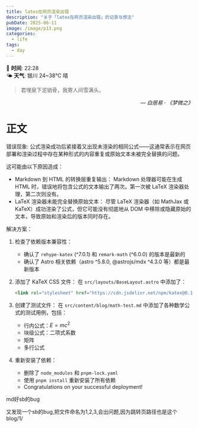 ```yaml
---
title: latex在网页渲染出错
description: "关于「latex在网页渲染出错」的记录与想法"
pubDate: 2025-06-11
image: /image/p13.png
categories:
  - life
tags:
  - day
---
```


📅 **时间**: 22:28  
🌤️ **天气**: 银川 24~38℃ 晴

> 君埋泉下泥销骨，我寄人间雪满头。

<cite style="text-align: right; display: block;">— 白居易 · 《梦微之》</cite>

# 正文
错误现象: 
公式渲染成功后紧接着又出现未渲染的相同公式——这通常表示在网页部署和渲染过程中存在某种形式的内容重复或原始文本未被完全替换的问题。

这可能由以下原因造成：
 * Markdown 到 HTML 的转换层重复输出： Markdown 处理器可能在生成 HTML 时，错误地将包含公式的文本输出了两次。第一次被 LaTeX 渲染器处理，第二次则没有。
 * LaTeX 渲染器未能完全替换原始文本： 尽管 LaTeX 渲染器（如 MathJax 或 KaTeX）成功渲染了公式，但它可能没有彻底地从 DOM 中移除或隐藏原始的文本，导致原始和渲染后的版本同时存在。
 
解决方案：

1. 检查了依赖版本兼容性：
   - 确认了 `rehype-katex` (^7.0.1) 和 `remark-math` (^6.0.0) 的版本是最新的
   - 确认了 Astro 相关依赖（astro ^5.8.0, @astrojs/mdx ^4.3.0 等）都是最新版本

2. 添加了 KaTeX CSS 文件：
   在 `src/layouts/BaseLayout.astro` 中添加了：
   ```html
   <link rel="stylesheet" href="https://cdn.jsdelivr.net/npm/katex@0.16.9/dist/katex.min.css" integrity="sha384-n8MVd4RsNIU0tAv4ct0nTaAbDJwPJzDEaqSD1odI+WdtXRGWt2kTvGFasHpSy3SV" crossorigin="anonymous">
   ```

3. 创建了测试文件：
   在 `src/content/blog/math-test.md` 中添加了各种数学公式的测试用例，包括：
   - 行内公式：$E = mc^2$
   - 块级公式：二项式系数
   - 矩阵
   - 多行公式

4. 重新安装了依赖：
   - 删除了 `node_modules` 和 `pnpm-lock.yaml`
   - 使用 `pnpm install` 重新安装了所有依赖
   - <Success>Congratulations on your successful deployment! </Success>

md好sb的bug

<Error>又发现一个sb的bug,把文件命名为1,2,3,会出问题,因为跳转页路径也是这个blog/1/</Error>

